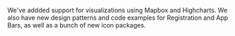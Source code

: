We've addded support for visualizations using Mapbox and Highcharts. We also have new design patterns and code examples for Registration and App Bars, as well as a bunch of new icon packages.
